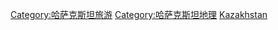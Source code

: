 [[Category:哈萨克斯坦旅游|Category:哈萨克斯坦旅游]]
[[Category:哈萨克斯坦地理|Category:哈萨克斯坦地理]]
[[Category:亞洲各國旅遊景點|Kazakhstan]]
